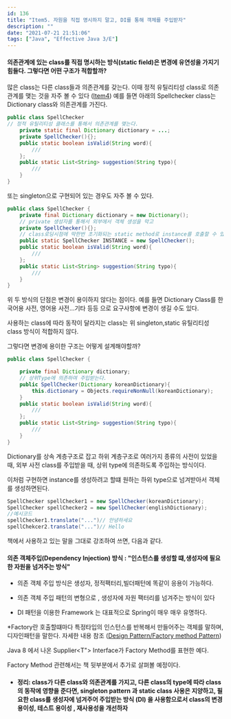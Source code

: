 ```yaml
---
id: 136
title: "Item5. 자원을 직접 명시하지 말고, DI를 통해 객체를 주입받자"
description: ""
date: "2021-07-21 21:51:06"
tags: ["Java", "Effective Java 3/E"]
---
```

#### 의존관계에 있는 class를 직접 명시하는 방식(static field)은 변경에 유연성을 가지기 힘들다. 그렇다면 어떤 구조가 적합할까?


많은 class는 다른 class들과 의존관계를 갖는다. 
이때 정적 유틸리티성 class로 의존관계를 맺는 것을 자주 볼 수 있다 ([Item4](https://devcs96.github.io/2021/07/20/2021-07-20-item4/#more],참조))
예를 들면 아래의 Spellchecker class는 Dictionary class와 의존관계를 가진다. 

```java
public class SpellChecker 
// 정적 유틸리티성 클래스를 통해서 의존관계를 맺는다.
    private static final Dictionary dictionary = ...;
    private SpellChecker(){};
    public static boolean isValid(String word){
        ///
    };
    public static List<String> suggestion(String typo){
        ///
    }
}
```

또는 singleton으로 구현되어 있는 경우도 자주 볼 수 있다. 

```java
public class SpellChecker {
    private final Dictionary dictionary = new Dictionary();
    // private 생성자를 통해서 외부에서 객체 생성을 막고
    private SpellChecker(){};
    // class로딩시점에 딱한번 초기화되는 static method로 instance를 호출할 수 있게 한다. 
    public static SpellChecker INSTANCE = new SpellChecker();
    public static boolean isValid(String word){
        ///
    };
    public static List<String> suggestion(String typo){
        ///
    }
}
```

위 두 방식의 단점은 변경이 용이하지 않다는 점이다. 
예를 들면  Dictionary Class를 한국어용 사전, 영어용 사전...기타 등등 으로 요구사항에 변경이 생길 수도 있다. 

사용하는 class에 따라 동작이 달라지는 class는 위 singleton,static 유틸리티성 class 방식이 적합하지 않다. 

그렇다면 변경에 용이한 구조는 어떻게 설계해야할까?


```java
public class SpellChecker {

    private final Dictionary dictionary;
    // 상위Type에 의존하여 주입받는다.
    public SpellChecker(Dictionary koreanDictionary){
        this.dictionary = Objects.requireNonNull(koreanDictionary);
    }
    public static boolean isValid(String word){
        ///
    };
    public static List<String> suggestion(String typo){
        ///
    }
}

```

Dictionary를 상속 계층구조로 잡고 하위 계층구조로 여러가지 종류의 사전이 있었을때, 외부 사전 class를 주입받을 때, 상위 type에 의존하도록 주입하는 방식이다. 

이처럼 구현하면 instance를 생성하려고 할떄 원하는 하위 type으로 넘겨받아서 객체를 생성하면된다.

```java 
SpellChecker spellChecker1 = new SpellChecker(koreanDictionary);
SpellChecker spellChecker2 = new SpellChecker(englishDictionary);
//예시코드
spellChecker1.translate("...")// 안녕하세요
spellChekcer2.translate("...")// Hello
```

책에서 사용하고 있는 말을 그대로 강조하여 쓰면, 다음과 같다.

#### 의존 객체주입(Dependency Injection) 방식 : "인스턴스를 생성할 떄,생성자에 필요한 자원을 넘겨주는 방식"

- 의존 객체 주입 방식은 생성자, 정적팩터리,빌더패턴에 똑같이 응용이 가능하다. 

- 의존 객체 주입 패턴의 변형으로 , 생성자에 자원 팩터리를 넘겨주는 방식이 있다

-  DI 패턴을 이용한 Framework 는 대표적으로 Spring이 매우 매우 유명하다. 


*Factory란 호출할떄마다 특정타입의 인스턴스를 반복해서 만들어주는 객체를 말하며, 디자인패턴을 말한다. 자세한 내용 참조 ([Design Pattern/Factory method Pattern](https://devcs96.github.io/2021/07/20/2021-07-20-item4/#more],참조))

Java 8 에서 나온 Supplier<T"> Interface가 Factory Method를 표현한 예다.

Factory Method 관련해서는 책 뒷부분에서 추가로 살펴볼 예정이다.




- #### 정리: class가 다른 class와 의존관계를 가지고, 다른 class의 type에 따라 class의 동작에 영향을 준다면, singleton pattern 과 static class 사용은 지양하고, 필요한 class를 생성자에 넘겨주어 주입받는 방식 (DI) 을 사용함으로서 class의 변경 용이성, 테스트 용이성 , 재사용성을 개선하자
